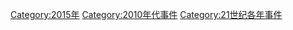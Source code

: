 {{year by category
|m=2
|c=0
|d=1
|y=5
|cat=事件
|sortkey=事件
}}
[[Category:2015年|Category:2015年]]
[[Category:2010年代事件|Category:2010年代事件]]
[[Category:21世纪各年事件|Category:21世纪各年事件]]